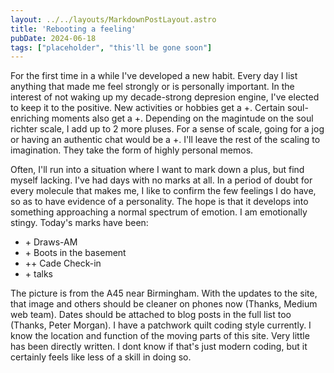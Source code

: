 ```yaml
---
layout: ../../layouts/MarkdownPostLayout.astro
title: 'Rebooting a feeling'
pubDate: 2024-06-18
tags: ["placeholder", "this'll be gone soon"]
---
```


<BlogImage src={postSrc} alt='Some of the purest grafitti Ive seen for a while'/>

For the first time in a while I've developed a new habit. Every day I list anything that made me feel strongly or is personally important. In the interest of not waking up my decade-strong depresion engine, I've elected to keep it to the positive. New activities or hobbies get a +. Certain soul-enriching moments also get a +. Depending on the magintude on the soul richter scale, I add up to 2 more pluses. For a sense of scale, going for a jog or having an authentic chat would be a +. I'll leave the rest of the scaling to imagination. They take the form of highly personal memos.

Often, I'll run into a situation where I want to mark down a plus, but find myself lacking. I've had days with no marks at all. In a period of doubt for every molecule that makes me, I like to confirm the few feelings I do have, so as to have evidence of a personality. The hope is that it develops into something approaching a normal spectrum of emotion. I am emotionally stingy. Today's marks have been:

- \+ Draws-AM
- \+ Boots in the basement
- ++ Cade Check-in
- \+ talks

The picture is from the A45 near Birmingham. With the updates to the site, that image and others should be cleaner on phones now (Thanks, Medium web team). Dates should be attached to blog posts in the full list too (Thanks, Peter Morgan). I have a patchwork quilt coding style currently. I know the location and function of the moving parts of this site. Very little has been directly written. I dont know if that's just modern coding, but it certainly feels like less of a skill in doing so.